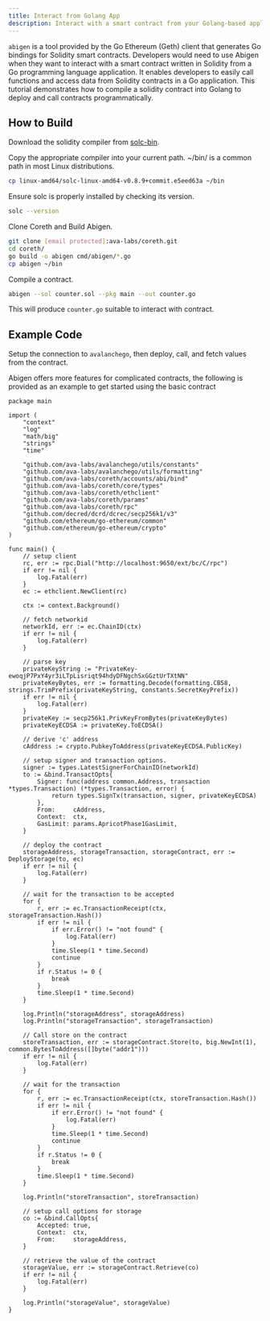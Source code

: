 ```yaml
---
title: Interact from Golang App
description: Interact with a smart contract from your Golang-based application.
---
```


`abigen` is a tool provided by the Go Ethereum (Geth) client that generates Go bindings for Solidity smart contracts. Developers would need to use Abigen when they want to interact with a smart contract written in Solidity from a Go programming language application. It enables developers to easily call functions and access data from Solidity contracts in a Go application. This tutorial demonstrates how to compile a solidity contract into Golang to deploy and call contracts programmatically.

## How to Build

Download the solidity compiler from [solc-bin](https://github.com/ethereum/solc-bin).

Copy the appropriate compiler into your current path. ~/bin/ is a common path in most Linux distributions.

```bash
cp linux-amd64/solc-linux-amd64-v0.8.9+commit.e5eed63a ~/bin
```

Ensure solc is properly installed by checking its version.

```bash
solc --version
```

Clone Coreth and Build Abigen.

```bash
git clone [email protected]:ava-labs/coreth.git
cd coreth/
go build -o abigen cmd/abigen/*.go
cp abigen ~/bin
```

Compile a contract.

```bash
abigen --sol counter.sol --pkg main --out counter.go
```

This will produce `counter.go` suitable to interact with contract.

## Example Code

Setup the connection to `avalanchego`, then deploy, call, and fetch values from the contract.

Abigen offers more features for complicated contracts, the following is provided as an example to get started using the basic contract

```solidity
package main

import (
	"context"
	"log"
	"math/big"
	"strings"
	"time"

	"github.com/ava-labs/avalanchego/utils/constants"
	"github.com/ava-labs/avalanchego/utils/formatting"
	"github.com/ava-labs/coreth/accounts/abi/bind"
	"github.com/ava-labs/coreth/core/types"
	"github.com/ava-labs/coreth/ethclient"
	"github.com/ava-labs/coreth/params"
	"github.com/ava-labs/coreth/rpc"
	"github.com/decred/dcrd/dcrec/secp256k1/v3"
	"github.com/ethereum/go-ethereum/common"
	"github.com/ethereum/go-ethereum/crypto"
)

func main() {
	// setup client
	rc, err := rpc.Dial("http://localhost:9650/ext/bc/C/rpc")
	if err != nil {
		log.Fatal(err)
	}
	ec := ethclient.NewClient(rc)

	ctx := context.Background()

	// fetch networkid
	networkId, err := ec.ChainID(ctx)
	if err != nil {
		log.Fatal(err)
	}

	// parse key
	privateKeyString := "PrivateKey-ewoqjP7PxY4yr3iLTpLisriqt94hdyDFNgchSxGGztUrTXtNN"
	privateKeyBytes, err := formatting.Decode(formatting.CB58, strings.TrimPrefix(privateKeyString, constants.SecretKeyPrefix))
	if err != nil {
		log.Fatal(err)
	}
	privateKey := secp256k1.PrivKeyFromBytes(privateKeyBytes)
	privateKeyECDSA := privateKey.ToECDSA()

	// derive 'c' address
	cAddress := crypto.PubkeyToAddress(privateKeyECDSA.PublicKey)

	// setup signer and transaction options.
	signer := types.LatestSignerForChainID(networkId)
	to := &bind.TransactOpts{
		Signer: func(address common.Address, transaction *types.Transaction) (*types.Transaction, error) {
			return types.SignTx(transaction, signer, privateKeyECDSA)
		},
		From:     cAddress,
		Context:  ctx,
		GasLimit: params.ApricotPhase1GasLimit,
	}

	// deploy the contract
	storageAddress, storageTransaction, storageContract, err := DeployStorage(to, ec)
	if err != nil {
		log.Fatal(err)
	}

	// wait for the transaction to be accepted
	for {
		r, err := ec.TransactionReceipt(ctx, storageTransaction.Hash())
		if err != nil {
			if err.Error() != "not found" {
				log.Fatal(err)
			}
			time.Sleep(1 * time.Second)
			continue
		}
		if r.Status != 0 {
			break
		}
		time.Sleep(1 * time.Second)
	}

	log.Println("storageAddress", storageAddress)
	log.Println("storageTransaction", storageTransaction)

	// Call store on the contract
	storeTransaction, err := storageContract.Store(to, big.NewInt(1), common.BytesToAddress([]byte("addr1")))
	if err != nil {
		log.Fatal(err)
	}

	// wait for the transaction
	for {
		r, err := ec.TransactionReceipt(ctx, storeTransaction.Hash())
		if err != nil {
			if err.Error() != "not found" {
				log.Fatal(err)
			}
			time.Sleep(1 * time.Second)
			continue
		}
		if r.Status != 0 {
			break
		}
		time.Sleep(1 * time.Second)
	}

	log.Println("storeTransaction", storeTransaction)

	// setup call options for storage
	co := &bind.CallOpts{
		Accepted: true,
		Context:  ctx,
		From:     storageAddress,
	}

	// retrieve the value of the contract
	storageValue, err := storageContract.Retrieve(co)
	if err != nil {
		log.Fatal(err)
	}

	log.Println("storageValue", storageValue)
}
```

